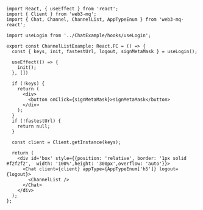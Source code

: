 ```tsx 
import React, { useEffect } from 'react';
import { Client } from 'web3-mq';
import { Chat, Channel, ChannelList, AppTypeEnum } from 'web3-mq-react';

import useLogin from '../ChatExample/hooks/useLogin';

export const ChannelListExample: React.FC = () => {
  const { keys, init, fastestUrl, logout, signMetaMask } = useLogin();
  
  useEffect(() => {
    init();
  }, [])

  if (!keys) {
    return (
      <div>
        <button onClick={signMetaMask}>signMetaMask</button>
      </div>
    );
  }
  if (!fastestUrl) {
    return null;
  }

  const client = Client.getInstance(keys);

  return (
    <div id='box' style={{position: 'relative', border: '1px solid #f2f2f2',  width: '100%',height: '300px',overflow: 'auto'}}>
      <Chat client={client} appType={AppTypeEnum['h5']} logout={logout}>
        <ChannelList />
      </Chat>
    </div>
  );
};
```